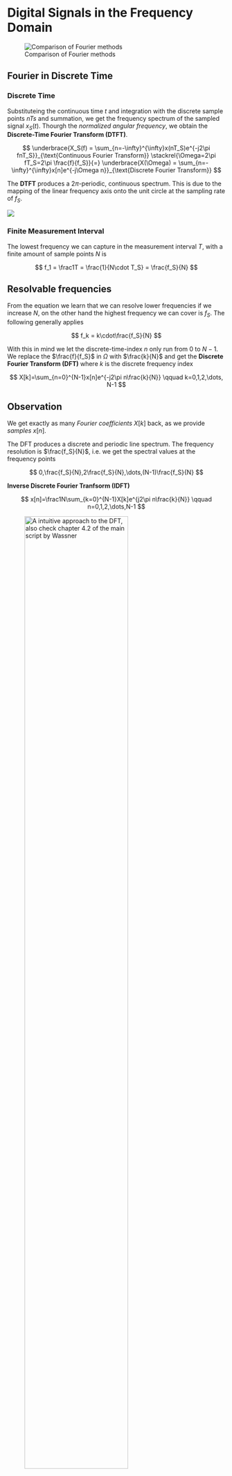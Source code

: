 # Digital Signals in the Frequency Domain

![Comparison of Fourier methods](images/paste-23.png){fig-align="center"}

## Fourier in Discrete Time

### Discrete Time

Substituteing the continuous time $t$ and integration with the discrete sample points $nTs$ and summation, we get the frequency spectrum of the sampled signal $x_S(t)$. Thourgh the *normalized angular frequency*, we obtain the **Discrete-Time Fourier Transform (DTFT)**.

$$
\underbrace{X_S(f) = \sum_{n=-\infty}^{\infty}x(nT_S)e^{-j2\pi fnT_S}}_{\text{Continuous Fourier Transform}}
\stackrel{\Omega=2\pi fT_S=2\pi \frac{f}{f_S}}{=}
\underbrace{X(\Omega) = \sum_{n=-\infty}^{\infty}x[n]e^{-j\Omega n}}_{\text{Discrete Fourier Transform}}
$$

The **DTFT** produces a $2\pi$-periodic, continuous spectrum. This is due to the mapping of the linear frequency axis onto the unit circle at the sampling rate of $f_S$.

![](images/paste-21.png)

### Finite Measurement Interval

The lowest frequency we can capture in the measurement interval $T$, with a finite amount of sample points $N$ is

$$
f_1 = \frac1T = \frac{1}{N\cdot T_S} = \frac{f_S}{N}
$$

::: callout-important
## Resolvable frequencies

From the equation we learn that we can resolve lower frequencies if we increase $N$, on the other hand the highest frequency we can cover is $f_S$. The following generally applies

$$
f_k = k\cdot\frac{f_S}{N}
$$
:::

With this in mind we let the discrete-time-index $n$ only run from $0$ to $N-1$. We replace the $\frac{f}{f_S}$ in $\Omega$ with $\frac{k}{N}$ and get the **Discrete Fourier Transform (DFT)** where $k$ is the discrete frequency index

$$
X[k]=\sum_{n=0}^{N-1}x[n]e^{-j2\pi n\frac{k}{N}}    \qquad k=0,1,2,\dots, N-1
$$

::: callout-note
## Observation

We get exactly as many *Fourier coefficients* $X[k]$ back, as we provide *samples* $x[n]$.

The DFT produces a discrete and periodic line spectrum. The frequency resolution is $\frac{f_S}{N}$, i.e. we get the spectral values at the frequency points

$$
0,\frac{f_S}{N},2\frac{f_S}{N},\dots,(N-1)\frac{f_S}{N}
$$
:::

**Inverse Discrete Fourier Tranfsorm (IDFT)**

$$
x[n]=\frac1N\sum_{k=0}^{N-1}X[k]e^{j2\pi n\frac{k}{N}}   \qquad n=0,1,2,\dots,N-1
$$

![A intuitive approach to the DFT, also check chapter 4.2 of the main script by Wassner](images/paste-22.png){fig-align="center" width="75%"}

### Porperties of the DFT

|                             |                                      |
|:---------------------------:|:------------------------------------:|
| The *DFT* is $f_S$-periodic | The *IDFT* is periodic with $T=NT_S$ |
|        $X[k]=X[k+N]$        |            $x[n]=x[n+N]$             |

: Periodicity

|                                                                 |
|:---------------------------------------------------------------:|
| DFT of a *real-valued signal* is symmetric around $k=\frac{N}2$ |
|     $X\left[\frac{N}2+m\right]=X^*\left[\frac{N}2+m\right]$     |

: Symmetry

|                                                                                                             |                                                                                                                          |
|:--------------------------------:|:------------------------------------:|
| Shifting by $n_0$ corresponds to a linear phase offset to all spectral values of the original time sequence | Multiplying the time sequence with a complex exponential, results in a constant frequency shift of the original spectrum |
|                      $x[n+n_0]\qquad\laplace\qquad e^{j2\pi n_0\frac{k}{N}}\cdot X[k]$                      |                            $e^{j2\pi k_0\frac{n}{N}}\cdot x[n]\qquad\laplace\qquad X[k-k_0]$                             |

: Time/Frequency Shifting

|                                                                                     |
|:----------------------------------------------------------------------:|
|               A direct consequence of the frequency shifting property               |
| $\cos(2\pi k_0\frac{n}{N}\cdot x[n]\qquad\laplace\qquad \frac12(X[k+k_0]+X[k-k_0])$ |

: Modulation

|                                                                                                                                            |
|:----------------------------------------------------------------------:|
|                    Between the signal samples $x[n]$ and the Fourier coefficients $X[k]$ following relationship exists                     |
|   $$                                                                                                                                       
                           \frac1N\sum_{n=0}^{N-1}x[n]^2=\sum_{k=0}^{N-1}\left|\frac{X[k]}{N}\right|^2                                       
                                                                                                                                       $$    |

: Parseval Theorem

|                                                                                                                         |
|:----------------------------------------------------------------------:|
|   $$                                                                                                                    
                           x[n]\circledast_N y[n]\qquad\laplace\qquad X[k]\cdot Y[k]\qquad(k=0,1,\dots,N-1)               
                                                                                                                    $$    |

: Correspondence of Convolution and Multiplication

### Range of Validity of the DFT

The Discrete Fourier Transform (DFT) accurately represents the spectrum of periodic signals within a finite measurement interval but requires an infinite interval for aperiodic signals to approach the correct result of the Discrete-Time Fourier Transform (DTFT). In the case of aperiodic signals, the DFT provides an approximation of the DTFT spectrum, and windowing functions are commonly employed to minimize the associated approximation errors in practical applications. In this case the DFT samples the DTFT at discrete points of the noramlized angular frequency $\Omega$

$$
X[k]=X(\Omega)|_{\Omega=2\pi \frac{k}{N}}
$$

### Practical Application Aspects of the DFT

#### Choice of Measurement Interval

::: {#fig-ChoiceOfMeasInterval layout-ncol="2"}
![](images/paste-25.png){#fig-CorrectMeasInterval width="40%"}

![](images/paste-27.png){#fig-IncorrectMeasInterval width="40%"}

[-@fig-IncorrectMeasInterval] shows the DFT of a cosine with correct measurement interval ( $N=64$ ). [-@fig-IncorrectMeasInterval] shows the application of the DFT with incorrect measurement interval which yields jumps in the virtual periodic extension of the signal being analyzed and thus **leakage** in the frequency domain occures.
:::

::: callout-note
## Leakage

The *leakage-effect* manifests itself in the main frequency "leaking" into several frequency indexes surrounding the two true frequency points (see [@fig-ChoiceOfMeasInterval]).

![](images/paste-28.png){width="75%"}
:::

#### DFT and Zero-padding

To "increase" spectral resolution zero padding is added.

::: callout-warning
## Zero-padding

Zero-padding **won't** increase spectral resolution, it just corresponds to a better interpolation between the $N$ frequency points of the DFT spectrum.

To increase spectral resolution, additional samples of the signal $x[n]$ must be sampled.
:::

![Zeropadded signal in time & frequency domain](images/paste-29.png){#fig-DFT_Zeropad width="50%"}

The finite measurement interval of the DFT corresponds to multiplying the signal $x[n]$ with a $rect$-Window, which corresponds to a a convolution of $X(\Omega)$ with the $\frac{\sin(x)}{x}$-function, thus introducing the form of lobes. This lobe-structure is independent of the form of the signal waveform $x[n]$.

#### DFT and Windowing

To overcome the problem of lobe-introduction, we apply **windowing**. A window can be any function, that is applied to the signal in the measurement interval.

::: {#fig-DFT_Windowing layout-ncol="2"}
![](images/paste-30.png){#fig-BlackmanWindow width="40%"}

![](images/paste-31.png){#fig-WindowZeropad width="40%"}

[-@fig-BlackmanWindow] shows the Blackman Window for $N=64$ in time and frequency. The Signal from [@fig-DFT_Zeropad] with a Blackman window applied before zero-padding shows much smaller lobes in frequency domain ([@fig-WindowZeropad])
:::

::: callout-caution
## Effects introduced by Windowing

-   Comparing the original signal [@fig-DFT_Zeropad] to the windowed in [@fig-WindowZeropad] that the first side lobe is significantly smaller ($12dB\rightarrow -60dB$), so the *leakage is minimized*

-   The width of the main lobe on the other hand has become wider ($0.03\rightarrow 0.1$ cycles per sample), which equals to the *reduction of the frequency resolution*
:::

##### Windowing functions

Different windowing functions will have different influence on the time and frequency domains of signals and should be chosen there for.

![Comparison of windowing functions in the time and frequency domain](images/paste-32.png){width="70%"}

## Short-Time DFT

When assessing the development of the frequency spectrum over time a **continuous** evaluation of the frequency spectrum of short signal sections is required **(short-time DFT)**.

::: callout-important
## short-time DFT

Since such signal sections are unlikely to fit a signal period perfectly, windowing is applied, which results in *less leakage* but a *convolution of the signal with the window spectrum*.

When setting the length $N$ of the window, one compromises between:

-   high spectral resolution *(* $N$ *large)*

-   high time resolution *(* $N$ *small)*
:::

*(*For both **good spectral and time resolution** we have to overlap the DFT windows, see [@fig-short_time_DFT]. In the limit, we could overlap two consecutive DFT windows by $N-1$ sample values *if computationally feasible*.

![**Overlapping of windows in the short-time DFT**](images/paste-33.png){#fig-short_time_DFT width="60%"}

## Fast Fourier Transform **FFT**

::: callout-note
## Computational effort DFT vs. FFT

To calculate a spectrum through *DFT* ( $x*y$ )

$$[N^2]_{cpl.Mul.}+[N^2-N]_{cpl.Add.}$$

To calculate a spectrum through *FFT* ( $ifft(fft(x)\cdot fft(y)$ )

$$\left[\frac{N}{2}\cdot log_2(N)\right]_{cpl.Mul.}+[N\cdot log_2(N)]_{cpl.Add.}$$

```python
#| echo: false
import matplotlib.pyplot as plt
import numpy as np

x = np.linspace(0.1,50)
plt.figure(figsize=(5,2))
plt.plot(x,(x**2+(x**2)-x), label='DFT: $[N^2]_{cpl.Mul.}+[N^2-N]_{cpl.Add.}$')
plt.plot(x,x/2*np.log2(x)+x*np.log2(x), label='FFT: $\\left[\\frac{N}{2}\\cdot log_2(N)\\right]_{cpl.Mul.}+[N\\cdot log_2(N)]_{cpl.Add.}$')
plt.legend()
plt.xlabel("len of X[k] [N]")
plt.ylabel("no of operations")
plt.grid()
```

That gives us a speedup factor (assumption: real addition= real multiplication) of

$$
\frac{8N-2}{5\cdot log_2(N)}\approx 1.5\frac{N}{log_2(N)}
$$
:::

### Twiddle Factors

The **twiddle factors** are the building part of every complex harmonic sequence in a $N$-point DFT and are defined as

$$
W_N=e^{-j\frac{2\pi}{N}}
$$

**Periodicity**: $W_N^k$ can evaluate $N$ different numpery only $\rightarrow\space N$-periodic:

$$
W_N^{k+N}=W_N^k
$$

**Symmetry**: Apart from the sign, $W_N^k$ only holds $\frac{N}2$ numbers:

$$
W_N^{k+\frac{N}2}=-W_N^k
$$

![Example for $N=8$](images/paste-34.png){width="50%"}

### Butterfly operation

Using the twiddle factors we can process a FFT much faster. For this we obtain the **Radix-2 decimation-in-time.**

![](images/paste-36.png){width="70%"}

Through this we get a calculation architecture that is built by *2-point-FFTs*

![](images/paste-37.png)

Allgemein kann das Vorgehen so beschrieben werden:

-   Werte in *bit-reversed*-Reihenfolge in Verarbeitung geben (Stufe 1), anschliessend linear im Speicher halten *(Endergebniss stimmt ohne weitere umsortierung)*
-   Aus verarbeitungsstufen $s=1\dots \log_2(N)$ die Anzahl Blöcke $B=\frac{N}{2^s}$ und Distanz $D=2^{s-1}$ berechnen
-   Inidizes $i_1=(b-1)\cdot (2^s)+d$ und $i_2=i_1+D$ berechnen
-   Index für Drehfaktor $i_W=(d-1)\cdot B+1$ berechen
-   Butterfly auf berechnete indizes anwenden

``` matlab
W = exp(-1j*2*pi*[0:N/2-1]/N);  % twiddle factors (only N/2 because of symmetry)

x = bitrevorder(x); % bit-reversed order to allow in-place computation
for s = 1:log2(N)   % for each stage to do ...
    B = N/(2^s);        % get # of blocks in current stage
    D = 2^(s-1);        % get # of butterflies per block in current stage
    for b = 1:B         % for each block in current stage to do ...
        for d = 1:D         % for each buttergly in current block to do ...
            i1 = (b-1)*(2^s)+d;     % get 1st operand idx
            i2 = i1+D;              % get 2nd operand idx
            iW = (d-1)*B+1;         % get twiddle factor idx
            [x(i1) x(i2)] = butfly(x(i1),x(i2),W(iW));      % compute butterfly in-place
        end
    end
end
```

::: callout-note
## Efficient FFT implementation

The entire FFT can be performed **in-place**, this is because the memory place of the input-pair can be filled after a butterfly execution with its result. Thus only $2N$ memory locations ($N$ complex values) plus $N/2$ for the twiddle factors are needed. Additionally by the application of **bit-reversed addressing** the algorithm can work much faster and the result is correct without reordering.

![Bit-reversed order for $N=8$. Indeces with symmetric binary representation remain unchanged.](images/paste-38.png){width="30%"}
:::

### Goertzel Algorithm

If only individual $X[k]$ out of all $N$ spectral components are needed, the *Goertzel algorithm* can be applied. This is also a linear filtering technique. The IIR-system of difference equations is

```{=tex}
\begin{align}
s[n]&=x[n]+a\cdot s[n-1]-s[n-2],\qquad a=2\cos\left(2\pi\frac{k}{N}\right)\\
y_k[n]&=s[n]-W_N^k\cdot s[n-1]
\end{align}
```
![](images/paste-39.png){width="60%"}

::: callout-note
## Parseval theorem

Goertzel gives us the DFT spectral component at frequency

$$
f_k=k\frac{f_S}{N}
$$

Through Parsevals theorem we get the power content $P_k$ in a real-valued signal $x[n]$ around $f_k$

$$
P_k=2\left|\frac{X[k]}{N}\right|^2=\frac{2}{N^2}\left(\Re\{X[k]\}^2+\Im\{X[k]\}^2\right)
$$

![With $b_{re}=\Re\{-W_N^k\}$, $b_{im}=\Im\{-W_N^k\}$](images/paste-40.png){width="60%"}
:::